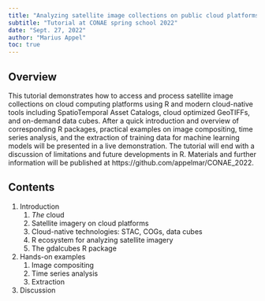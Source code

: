 ```yaml
---
title: "Analyzing satellite image collections on public cloud platforms with R"
subtitle: "Tutorial at CONAE spring school 2022"
date: "Sept. 27, 2022"
author: "Marius Appel"
toc: true
---
```






## Overview

This tutorial demonstrates how to access and process satellite image collections on cloud computing platforms using R and modern cloud-native tools including SpatioTemporal Asset Catalogs, cloud optimized GeoTIFFs, and on-demand data cubes. After a quick introduction and overview of corresponding R packages, practical examples on image compositing, time series analysis, and the extraction of training data for machine learning models will be presented in a live demonstration. The tutorial will end with a discussion of limitations and future developments in R.  Materials and further information will be published at https://github.com/appelmar/CONAE_2022.

## Contents

1. Introduction
    1. _The_ cloud
    2. Satellite imagery on cloud platforms
    3. Cloud-native technologies: STAC, COGs, data cubes
    4. R ecosystem for analyzing satellite imagery
    5. The gdalcubes R package
2. Hands-on examples
    1. Image compositing
    2. Time series analysis
    3. Extraction
3. Discussion
  